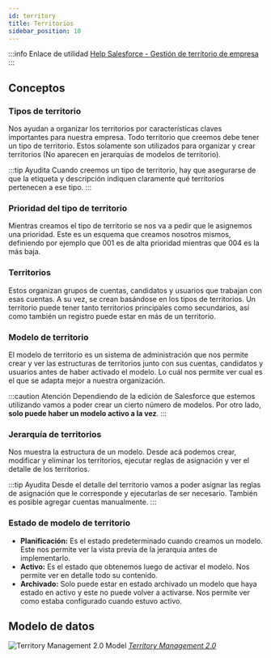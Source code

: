 ```yaml
---
id: territory
title: Territorios
sidebar_position: 10
---
```


:::info Enlace de utilidad
[Help Salesforce - Gestión de territorio de empresa](https://help.salesforce.com/s/articleView?id=sf.tm2_intro.htm&type=5)
:::

## Conceptos
### Tipos de territorio
Nos ayudan a organizar los territorios por características claves importantes para nuestra empresa. Todo territorio que creemos
debe tener un tipo de territorio. Estos solamente son utilizados para organizar y crear territorios (No aparecen en jerarquías de modelos de territorio).

:::tip Ayudita
Cuando creemos un tipo de territorio, hay que asegurarse de que la etiqueta y descripción indiquen claramente qué territorios pertenecen a ese tipo.
:::

### Prioridad del tipo de territorio
Mientras creamos el tipo de territorio se nos va a pedir que le asignemos una prioridad. Este es un esquema que creamos nosotros mismos, definiendo por ejemplo
que 001 es de alta prioridad mientras que 004 es la más baja.

### Territorios
Estos organizan grupos de cuentas, candidatos y usuarios que trabajan con esas cuentas. A su vez, se crean basándose en los tipos de territorios.
Un territorio puede tener tanto territorios principales como secundarios, así como también un registro puede estar en más de un territorio.

### Modelo de territorio
El modelo de territorio es un sistema de administración que nos permite crear y ver las estructuras de territorios junto con sus cuentas, candidatos y usuarios antes de haber activado el modelo.
Lo cuál nos permite ver cual es el que se adapta mejor a nuestra organización.

:::caution Atención
Dependiendo de la edición de Salesforce que estemos utilizando vamos a poder crear un cierto número de modelos.
Por otro lado, **solo puede haber un modelo activo a la vez**. 
:::

### Jerarquía de territorios
Nos muestra la estructura de un modelo. Desde acá podemos crear, modificar y eliminar los territorios, ejecutar reglas de asignación y ver el detalle de los territorios.

:::tip Ayudita
Desde el detalle del territorio vamos a poder asignar las reglas de asignación que le corresponde y ejecutarlas de ser necesario. También es posible agregar cuentas manualmente. 
:::

### Estado de modelo de territorio
* **Planificación:** Es el estado predeterminado cuando creamos un modelo. Este nos permite ver la vista previa de la jerarquia antes de implementarlo.
* **Activo:** Es el estado que obtenemos luego de activar el modelo. Nos permite ver en detalle todo su contenido.
* **Archivado:** Solo puede estar en estado archivado un modelo que haya estado en activo y este no puede volver a activarse. Nos permite ver como estaba configurado cuando estuvo activo. 

## Modelo de datos
![Territory Management 2.0 Model](https://architect.salesforce.com/1/asset/immutable/s/bede9ab/assets/images/data-models/sales-cloud-territory-management-data-model.png)
*[Territory Management 2.0](https://architect.salesforce.com/diagrams/template-gallery/sales-cloud-territory-management-data-model)*

